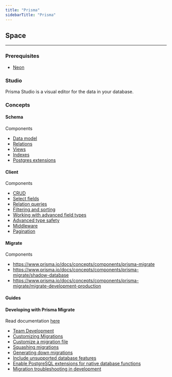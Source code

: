 ```yaml
---
title: "Prisma"
sidebarTitle: "Prisma"
---
```


## Space
---
### Prerequisites
- [Neon](/development/neon)


### Studio
Prisma Studio is a visual editor for the data in your database.

### Concepts

#### Schema
Components
- [Data model](https://www.prisma.io/docs/concepts/components/prisma-schema/data-model)
- [Relations](https://www.prisma.io/docs/concepts/components/prisma-schema/relations)
- [Views](https://www.prisma.io/docs/concepts/components/prisma-schema/views)
- [Indexes](https://www.prisma.io/docs/concepts/components/prisma-schema/indexes)
- [Postgres extensions](https://www.prisma.io/docs/concepts/components/prisma-schema/postgresql-extensions)

#### Client
Components
- [CRUD](https://www.prisma.io/docs/concepts/components/prisma-client/crud)
- [Select fields](https://www.prisma.io/docs/concepts/components/prisma-client/select-fields)
- [Relation queries](https://www.prisma.io/docs/concepts/components/prisma-client/relation-queries)
- [Filtering and sorting](https://www.prisma.io/docs/concepts/components/prisma-client/filtering-and-sorting)
- [Working with advanced field types](https://www.prisma.io/docs/concepts/components/prisma-client/working-with-fields)
- [Advanced type safety](https://www.prisma.io/docs/concepts/components/prisma-client/advanced-type-safety)
- [Middleware](https://www.prisma.io/docs/concepts/components/prisma-client/middleware)
- [Pagination](https://www.prisma.io/docs/concepts/components/prisma-client/pagination)

#### Migrate
Components
- https://www.prisma.io/docs/concepts/components/prisma-migrate
- https://www.prisma.io/docs/concepts/components/prisma-migrate/shadow-database
- https://www.prisma.io/docs/concepts/components/prisma-migrate/migrate-development-production

#### Guides

#### Developing with Prisma Migrate
Read documentation [here](https://www.prisma.io/docs/guides/migrate/developing-with-prisma-migrate)

- [Team Development](https://www.prisma.io/docs/guides/migrate/developing-with-prisma-migrate/team-development)
- [Customizing Migrations](https://www.prisma.io/docs/guides/migrate/developing-with-prisma-migrate/customizing-migrations)
- [Customize a migration file](https://www.prisma.io/docs/guides/migrate/developing-with-prisma-migrate/customizing-migrations)
- [Squashing migrations](https://www.prisma.io/docs/guides/migrate/developing-with-prisma-migrate/squashing-migrations)
- [Generating down migrations](https://www.prisma.io/docs/guides/migrate/developing-with-prisma-migrate/generating-down-migrations)
- [Include unsupported database features](https://www.prisma.io/docs/guides/migrate/developing-with-prisma-migrate/include-unsupported-database-features)
- [Enable PostgreSQL extensions for native database functions](https://www.prisma.io/docs/guides/migrate/developing-with-prisma-migrate/enable-native-database-functions)
- [Migration troubleshooting in development](https://www.prisma.io/docs/guides/migrate/developing-with-prisma-migrate/troubleshooting-development)
